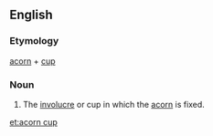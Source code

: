 ==English==
===Etymology===
[[acorn]] + [[cup]]
===Noun===
{{infl|en|noun}}

#The [[involucre]] or cup in which the [[acorn]] is fixed.

[[et:acorn cup]]